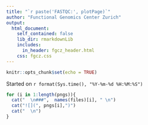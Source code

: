```yaml
---
title: "`r paste('FASTQC:', plotPage)`"
author: "Functional Genomics Center Zurich"
output:
  html_document:
    self_contained: false
    lib_dir: rmarkdownLib
    includes:
      in_header: fgcz_header.html
    css: fgcz.css
---
```


```r
knitr::opts_chunk$set(echo = TRUE)
```
Started on `r format(Sys.time(), "%Y-%m-%d %H:%M:%S")`

```r
for (i in 1:length(pngs)){
  cat("  \n###",  names(files)[i], " \n")
  cat("![](", pngs[i],")")
  cat("  \n")
}
```
